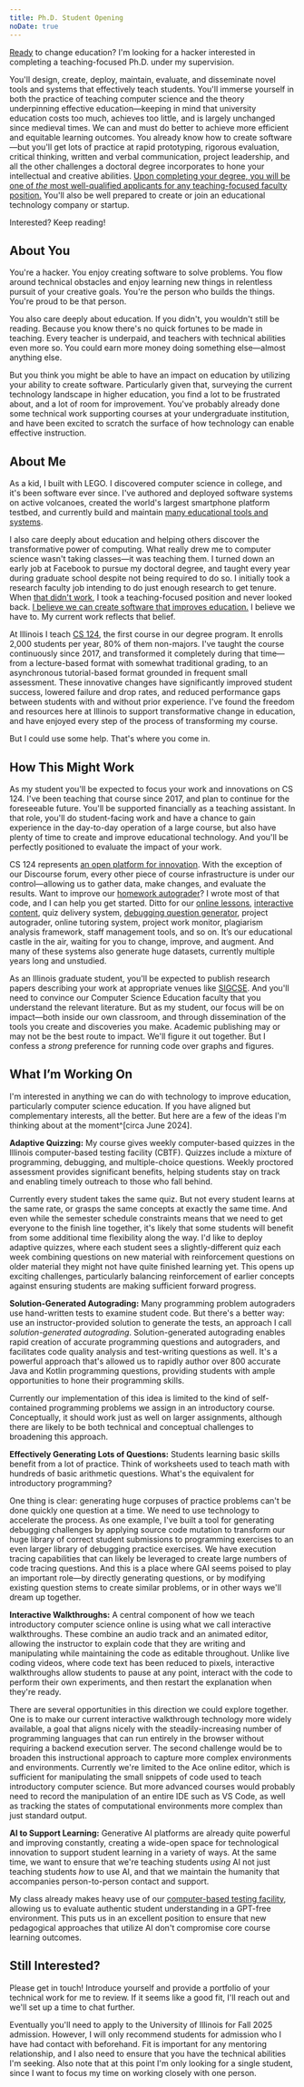 ```yaml
---
title: Ph.D. Student Opening
noDate: true
---
```


[Ready](-) to change education?
I'm looking for a hacker interested in completing a teaching-focused Ph.D. under my supervision.

You'll design, create, deploy, maintain, evaluate, and disseminate novel tools and systems that effectively teach students.
You'll immerse yourself in both the practice of teaching computer science and the theory underpinning effective education—keeping in mind that university education costs too much, achieves too little, and is largely unchanged since medieval times.
We can and must do better to achieve more efficient and equitable learning outcomes.
You already know how to create software—but you'll get lots of practice at rapid prototyping, rigorous evaluation, critical thinking, written and verbal communication, project leadership, and all the other challenges a doctoral degree incorporates to hone your intellectual and creative abilities.
[Upon completing your degree, you will be one of _the_ most well-qualified applicants for any teaching-focused faculty position.](+)
You'll also be well prepared to create or join an educational technology company or startup.

Interested? Keep reading! 

## About You

You're a hacker.
You enjoy creating software to solve problems.
You flow around technical obstacles and enjoy learning new things in relentless pursuit of your creative goals.
You're the person who builds the things.
You're proud to be that person.

You also care deeply about education.
If you didn't, you wouldn't still be reading.
Because you know there's no quick fortunes to be made in teaching.
Every teacher is underpaid, and teachers with technical abilities even more so.
You could earn more money doing something else—almost anything else.

But you think you might be able to have an impact on education by utilizing your ability to create software. Particularly given that, surveying the current technology landscape in higher education, you find a lot to be frustrated about, and a lot of room for improvement.
You've probably already done some technical work supporting courses at your undergraduate institution, and have been excited to scratch the surface of how technology can enable effective instruction.

## About Me

As a kid, I built with LEGO.
I discovered computer science in college, and it's been software ever since.
I've authored and deployed software systems on active volcanoes, created the world's largest smartphone platform testbed, and currently build and maintain [many educational tools and systems](~/projects).

I also care deeply about education and helping others discover the transformative power of computing.
What really drew me to computer science wasn't taking classes—it was teaching them.
I turned down an early job at Facebook to pursue my doctoral degree, and taught every year during graduate school despite not being required to do so.
I initially took a research faculty job intending to do just enough research to get tenure.
When [that didn't work](https://www.bluegroup.systems/posts/2016-10-22-the-best-way-to-not-get-tenure/), I took a teaching-focused position and never looked back.
[I believe we can create software that improves education.](+)
I believe we have to.
My current work reflects that belief.

At Illinois I teach [CS 124](https://cs124.org/), the first course in our degree program.
It enrolls 2,000 students per year, 80% of them non-majors.
I've taught the course continuously since 2017, and transformed it completely during that time—from a lecture-based format with somewhat traditional grading, to an asynchronous tutorial-based format grounded in frequent small assessment.
These innovative changes have significantly improved student success, lowered failure and drop rates, and reduced performance gaps between students with and without prior experience.
I've found the freedom and resources here at Illinois to support transformative change in education, and have enjoyed every step of the process of transforming my course.

But I could use some help.
That's where you come in.

## How This Might Work

As my student you'll be expected to focus your work and innovations on CS 124.
I've been teaching that course since 2017, and plan to continue for the foreseeable future.
You'll be supported financially as a teaching assistant.
In that role, you'll do student-facing work and have a chance to gain experience in the day-to-day operation of a large course, but also have plenty of time to create and improve educational technology.
And you'll be perfectly positioned to evaluate the impact of your work.

CS 124 represents [an open platform for innovation](https://learncs.online/best).
With the exception of our Discourse forum, every other piece of course infrastructure is under our control—allowing us to gather data, make changes, and evaluate the results.
Want to improve our [homework autograder](https://www.learncs.online/best#homework)?
I wrote most of that code, and I can help you get started.
Ditto for our [online lessons](https://www.learncs.online/lessons), [interactive content](https://www.learncs.online/best#interactive-walkthroughs), quiz delivery system, [debugging question generator](https://www.learncs.online/best#debugging-challenges), project autograder, online tutoring system, project work monitor, plagiarism analysis framework, staff management tools, and so on.
It’s our educational castle in the air, waiting for you to change, improve, and augment.
And many of these systems also generate huge datasets, currently multiple years long and unstudied.

As an Illinois graduate student, you'll be expected to publish research papers describing your work at appropriate venues like [SIGCSE](https://www.sigcse.org/).
And you'll need to convince our Computer Science Education faculty that you understand the relevant literature.
But as my student, our focus will be on impact—both inside our own classroom, and through dissemination of the tools you create and discoveries you make.
Academic publishing may or may not be the best route to impact.
We'll figure it out together.
But I confess a _strong_ preference for running code over graphs and figures.

## What I’m Working On

I'm interested in anything we can do with technology to improve education, particularly computer science education.
If you have aligned but complementary interests, all the better.
But here are a few of the ideas I'm thinking about at the moment^[circa June 2024].

**Adaptive Quizzing:** My course gives weekly computer-based quizzes in the Illinois computer-based testing facility (CBTF).
Quizzes include a mixture of programming, debugging, and multiple-choice questions.
Weekly proctored assessment provides significant benefits, helping students stay on track and enabling timely outreach to those who fall behind.

Currently every student takes the same quiz.
But not every student learns at the same rate, or grasps the same concepts at exactly the same time.
And even while the semester schedule constraints means that we need to get everyone to the finish line together, it's likely that some students will benefit from some additional time flexibility along the way.
I'd like to deploy adaptive quizzes, where each student sees a slightly-different quiz each week combining questions on new material with reinforcement questions on older material they might not have quite finished learning yet.
This opens up exciting challenges, particularly balancing reinforcement of earlier concepts against ensuring students are making sufficient forward progress.

**Solution-Generated Autograding:** Many programming problem autograders use hand-written tests to examine student code. 
But there's a better way: use an instructor-provided solution to generate the tests, an approach I call _solution-generated autograding_.
Solution-generated autograding enables rapid creation of accurate programming questions and autograders, and facilitates code quality analysis and test-writing questions as well.
It's a powerful approach that's allowed us to rapidly author over 800 accurate Java and Kotlin programming questions, providing students with ample opportunities to hone their programming skills.

Currently our implementation of this idea is limited to the kind of self-contained programming problems we assign in an introductory course.
Conceptually, it should work just as well on larger assignments, although there are likely to be both technical and conceptual challenges to broadening this approach.

**Effectively Generating Lots of Questions:** Students learning basic skills benefit from a lot of practice.
Think of worksheets used to teach math with hundreds of basic arithmetic questions.
What's the equivalent for introductory programming?

One thing is clear: generating huge corpuses of practice problems can't be done quickly one question at a time.
We need to use technology to accelerate the process.
As one example, I've built a tool for generating debugging challenges by applying source code mutation to transform our huge library of correct student submissions to programming exercises to an even larger library of debugging practice exercises.
We have execution tracing capabilities that can likely be leveraged to create large numbers of code tracing questions. And this is a place where GAI seems poised to play an important role—by directly generating questions, or by modifying existing question stems to create similar problems, or in other ways we'll dream up together.

**Interactive Walkthroughs:** A central component of how we teach introductory computer science online is using what we call interactive walkthroughs.
These combine an audio track and an animated editor, allowing the instructor to explain code that they are writing and manipulating while maintaining the code as editable throughout.
Unlike live coding videos, where code text has been reduced to pixels, interactive walkthroughs allow students to pause at any point, interact with the code to perform their own experiments, and then restart the explanation when they're ready.

There are several opportunities in this direction we could explore together.
One is to make our current interactive walkthrough technology more widely available, a goal that aligns nicely with the steadily-increasing number of programming languages that can run entirely in the browser without requiring a backend execution server.
The second challenge would be to broaden this instructional approach to capture more complex environments and environments.
Currently we're limited to the Ace online editor, which is sufficient for manipulating the small snippets of code used to teach introductory computer science.
But more advanced courses would probably need to record the manipulation of an entire IDE such as VS Code, as well as tracking the states of computational environments more complex than just standard output.

**AI to Support Learning:** Generative AI platforms are already quite powerful and improving constantly, creating a wide-open space for technological innovation to support student learning in a variety of ways.
At the same time, we want to ensure that we're teaching students _using_ AI not just teaching students _how_ to use AI, and that we maintain the humanity that accompanies person-to-person contact and support. 

My class already makes heavy use of our [computer-based testing facility](https://cbtf.illinois.edu/), allowing us to evaluate authentic student understanding in a GPT-free environment.
This puts us in an excellent position to ensure that new pedagogical approaches that utilize AI don't compromise core course learning outcomes.

## Still Interested?

Please get in touch!
Introduce yourself and provide a portfolio of your technical work for me to review.
If it seems like a good fit, I'll reach out and we'll set up a time to chat further.

Eventually you'll need to apply to the University of Illinois for Fall 2025 admission.
However, I will only recommend students for admission who I have had contact with beforehand.
Fit is important for any mentoring relationship, and I also need to ensure that you have the technical abilities I'm seeking.
Also note that at this point I'm only looking for a single student, since I want to focus my time on working closely with one person.
